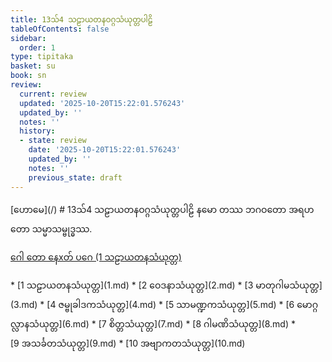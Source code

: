 ```yaml
---
title: 13သ်4 သဠာယတနဝဂ္ဂသံယုတ္တပါဠိ
tableOfContents: false
sidebar:
  order: 1
type: tipitaka
basket: su
book: sn
review:
  current: review
  updated: '2025-10-20T15:22:01.576243'
  updated_by: ''
  notes: ''
  history:
  - state: review
    date: '2025-10-20T15:22:01.576243'
    updated_by: ''
    notes: ''
    previous_state: draft
---
```



<ReviewStatus review={frontmatter.review} showDetails={true} />

<HypothesisAnnotation frontmatter={frontmatter} />


<Paragraph type="center" book="sn">
[ဟောမေ](/)
</Paragraph>

<Paragraph type="center" book="sn">
# 13သ်4 သဠာယတနဝဂ္ဂသံယုတ္တပါဠိ
</Paragraph>

<Paragraph number="1" book="sn">
နမော တဿ ဘဂဝတော အရဟတော သမ္မာသမ္ဗုဒ္ဓဿ.

[ဂေါ တော နေxတ် ပဂေ (1 သဠာယတနသံယုတ္တ)](1.md)



</Paragraph>

<TableOfContents book="sn" section="13">
* [1 သဠာယတနသံယုတ္တ](1.md)
* [2 ဝေဒနာသံယုတ္တ](2.md)
* [3 မာတုဂါမသံယုတ္တ](3.md)
* [4 ဇမ္ဗုခါဒကသံယုတ္တ](4.md)
* [5 သာမဏ္ဍကသံယုတ္တ](5.md)
* [6 မောဂ္ဂလ္လာနသံယုတ္တ](6.md)
* [7 စိတ္တသံယုတ္တ](7.md)
* [8 ဂါမဏိသံယုတ္တ](8.md)
* [9 အသင်္ခတသံယုတ္တ](9.md)
* [10 အဗျာကတသံယုတ္တ](10.md)
</TableOfContents>